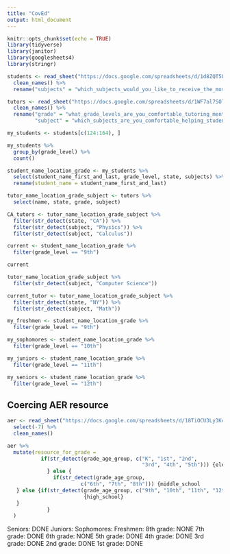 ```yaml
---
title: "CovEd"
output: html_document
---
```


```r
knitr::opts_chunk$set(echo = TRUE)
library(tidyverse)
library(janitor)
library(googlesheets4)
library(stringr)
```

```r
students <- read_sheet("https://docs.google.com/spreadsheets/d/1d8ZQT5LRv-LP5xyJn7NpSh-yRTvDNPe_C5u8ILUC0Ek/edit#gid=1099664139") %>% 
  clean_names() %>% 
  rename("subjects" = "which_subjects_would_you_like_to_receive_the_most_support_with_1st_choice")
```

```r
tutors <- read_sheet("https://docs.google.com/spreadsheets/d/1WF7al7SOlf3ntEUwVEa2BwQw10jfzwdfOO7lkM6QUvw/edit#gid=766034063") %>% 
  clean_names() %>% 
  rename("grade" = "what_grade_levels_are_you_comfortable_tutoring_mentoring",
         "subject" = "which_subjects_are_you_comfortable_helping_students_with")
```

```r
my_students <- students[c(124:164), ]

my_students %>% 
  group_by(grade_level) %>% 
  count() 

```

```r
student_name_location_grade <- my_students %>% 
  select(student_name_first_and_last, grade_level, state, subjects) %>% 
  rename(student_name = student_name_first_and_last)

tutor_name_location_grade_subject <- tutors %>% 
  select(name, state, grade, subject) 

CA_tutors <- tutor_name_location_grade_subject %>% 
  filter(str_detect(state, "CA")) %>% 
  filter(str_detect(subject, "Physics")) %>% 
  filter(str_detect(subject, "Calculus")) 
```

```r
current <- student_name_location_grade %>% 
  filter(grade_level == "9th") 

current
```

```r
tutor_name_location_grade_subject %>% 
  filter(str_detect(subject, "Computer Science")) 
```

```r
current_tutor <- tutor_name_location_grade_subject %>% 
  filter(str_detect(state, "NY")) %>% 
  filter(str_detect(subject, "Math")) 
```

```r
  
my_freshmen <- student_name_location_grade %>% 
  filter(grade_level == "9th") 

my_sophomores <- student_name_location_grade %>% 
  filter(grade_level == "10th") 

my_juniors <- student_name_location_grade %>% 
  filter(grade_level == "11th")

my_seniors <- student_name_location_grade %>% 
  filter(grade_level == "12th") 
```

## Coercing AER resource

```r
aer <- read_sheet("https://docs.google.com/spreadsheets/d/18TiOCU3Ly3KcdrocCRLHwNTiaNqDoOcnva91f46Ee80/edit#gid=0") %>% 
  select(-7) %>% 
  clean_names()
```

```r
aer %>% 
  mutate(resource_for_grade = 
           if(str_detect(grade_age_group, c("K", "1st", "2nd",
                                            "3rd", "4th", "5th"))) {elementary
             } else {
               if(str_detect(grade_age_group, 
                        c("6th", "7th", "8th"))) {middle_school
   } else {if(str_detect(grade_age_group, c("9th", "10th", "11th", "12th", "High School")))
                         {high_school}
   }
             }
  ) 
```


Seniors: DONE
Juniors:
Sophomores:
Freshmen:
8th grade: NONE
7th grade: DONE
6th grade: NONE
5th grade: DONE
4th grade: DONE
3rd grade: DONE
2nd grade: DONE
1st grade: DONE
